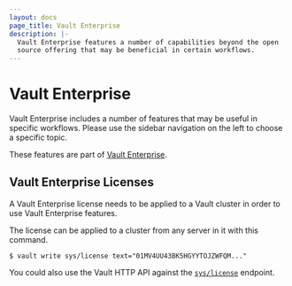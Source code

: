 ```yaml
---
layout: docs
page_title: Vault Enterprise
description: |-
  Vault Enterprise features a number of capabilities beyond the open
  source offering that may be beneficial in certain workflows.
---
```


# Vault Enterprise

Vault Enterprise includes a number of features that may be useful in specific
workflows. Please use the sidebar navigation on the left to choose a specific
topic.

These features are part of [Vault Enterprise](https://www.hashicorp.com/vault?utm_source=oss&utm_medium=docs&utm_campaign=vault&_ga=1.201793489.1956619674.1489356624).

## Vault Enterprise Licenses

A Vault Enterprise license needs to be applied to a Vault cluster
in order to use Vault Enterprise features.

The license can be applied to a cluster from any server in it with this command.

```shell-session
$ vault write sys/license text="01MV4UU43BK5HGYYTOJZWFQM..."
```

You could also use the Vault HTTP API against the [`sys/license`](/vault/api-docs/system/license)
endpoint.
